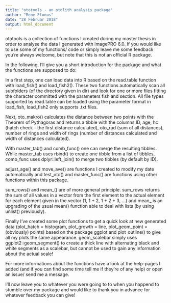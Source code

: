 ```yaml
---
title: "ototools - an otolith analysis package"
author: "Rene Plonus"
date: "28 Februar 2018"
output: html_document
---
```


ototools is a collection of functions I created during my master thesis in order to analyse the data I generated with imagePRO 6.0. If you would like to use some of my functions/ code or simply leave me some feedback you're always welcome, but note that this is not an official R package.

In the following, I'll give you a short introduction for the package and what the functions are supposed to do:

In a first step, one can load data into R based on the read.table function with load_fish() and load_fish2(). These two functions automatically scan all subfolders (of the directory given in dir) and look for one or more files fitting the character committed with the parameters fish and section. All file types supported by read.table can be loaded using the parameter format in load_fish, load_fish2 only supports .txt files.

Next, oto_makro() calculates the distance between two points with the Theorem of Pythagoras and returns a tibble with the columns ID, age, hc (hatch check - the first distance calculated), oto_rad (sum of all distances), number of rings and width of rings (number of distances calculated and width of distances calculated).

With master_tab() and comb_func() one can merge the resulting tibbles. While master_tab uses rbind() to create one tibble from a list of tibbles, comb_func uses dplyr::left_join() to merge two tibbles (by default by ID).

adjust_age() and move_ave() are functions I created to modify my date automatically and test_oto() and master_func() are functions using other functions within this package.

sum_rows() and mean_() are of more general principle. sum_rows returns the sum of all values in a vector from the first element to the actual element for each element given in the vector (1, 1 + 2, 1 + 2 + 3, ...) and mean_ is an upgrading of the usual mean() function able to deal with lists (by using unlist() previously).

Finally I've created some plot functions to get a quick look at new generated data (plot_hatch = histogram, plot_growth = line, plot_geom_point = (obviously) points) based on the package ggplot and plot_outline() to give all my plots the same appearance. geom_scalebar simply uses ggplot2::geom_segment() to create a thick line with alternating black and white segments as a scalebar, but cannot be used to gain any information about the actual scale!

For more informations about the functions have a look at the help-pages I added (and if you can find some time tell me if they're of any help) or open an issue/ send me a message.

I'll now leave you to whatever you were going to to when you happend to stumble over my package and would like to thank you in advance for whatever feedback you can give!
